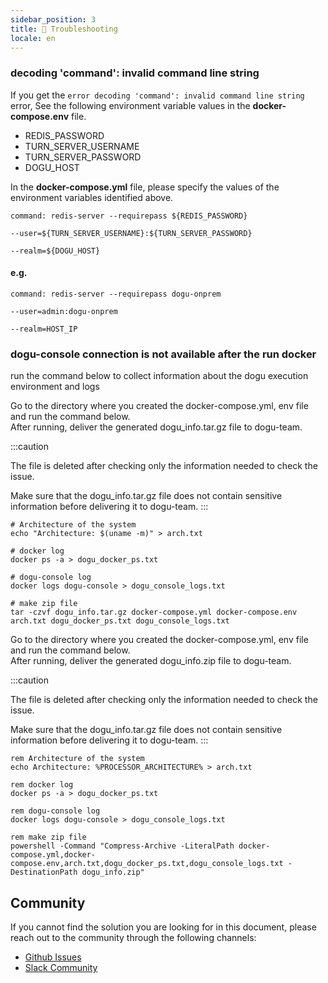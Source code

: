 ```yaml
---
sidebar_position: 3
title: 👷 Troubleshooting
locale: en
---
```



### decoding 'command': invalid command line string

If you get the `error decoding 'command': invalid command line string` error, See the following environment variable values in the **docker-compose.env** file.
 - REDIS_PASSWORD
 - TURN_SERVER_USERNAME
 - TURN_SERVER_PASSWORD
 - DOGU_HOST

In the **docker-compose.yml** file, please specify the values of the environment variables identified above.

```
command: redis-server --requirepass ${REDIS_PASSWORD}
```

```
--user=${TURN_SERVER_USERNAME}:${TURN_SERVER_PASSWORD}
```

```
--realm=${DOGU_HOST}
```

#### e.g.

```
command: redis-server --requirepass dogu-onprem
```

```
--user=admin:dogu-onprem
```

```
--realm=HOST_IP
```


### dogu-console connection is not available after the run docker

run the command below to collect information about the dogu execution environment and logs

<Tabs groupId="os" defaultValue="linux" queryString>
<TabItem value="linux" label="Linux/macOS" default>
Go to the directory where you created the docker-compose.yml, env file and run the command below.<br />
After running, deliver the generated dogu_info.tar.gz file to dogu-team.

:::caution

The file is deleted after checking only the information needed to check the issue.

Make sure that the dogu_info.tar.gz file does not contain sensitive information before delivering it to dogu-team.
:::

```
# Architecture of the system
echo "Architecture: $(uname -m)" > arch.txt

# docker log
docker ps -a > dogu_docker_ps.txt

# dogu-console log
docker logs dogu-console > dogu_console_logs.txt

# make zip file
tar -czvf dogu_info.tar.gz docker-compose.yml docker-compose.env arch.txt dogu_docker_ps.txt dogu_console_logs.txt
```

</TabItem>

<TabItem value="windows" label="Windows">
Go to the directory where you created the docker-compose.yml, env file and run the command below.<br />
After running, deliver the generated dogu_info.zip file to dogu-team.

:::caution

The file is deleted after checking only the information needed to check the issue.

Make sure that the dogu_info.tar.gz file does not contain sensitive information before delivering it to dogu-team.
:::

```
rem Architecture of the system
echo Architecture: %PROCESSOR_ARCHITECTURE% > arch.txt

rem docker log
docker ps -a > dogu_docker_ps.txt

rem dogu-console log
docker logs dogu-console > dogu_console_logs.txt

rem make zip file
powershell -Command "Compress-Archive -LiteralPath docker-compose.yml,docker-compose.env,arch.txt,dogu_docker_ps.txt,dogu_console_logs.txt -DestinationPath dogu_info.zip"

```

</TabItem>
</Tabs>

## Community

If you cannot find the solution you are looking for in this document, please reach out to the community through the following channels:

- [Github Issues](https://github.com/dogu-team/dogu-self-hosted/issues)
- [Slack Community](https://join.slack.com/t/dogu-community/shared_invite/zt-1zespy16o-TgYIureSBI6ma6o_nG3gVw)

```

```
